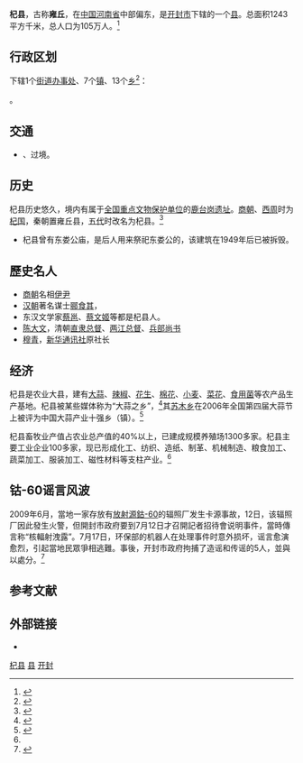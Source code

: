 {{Infobox China County
| Photo = 20220628 Confucian Temple of Qi County 02.jpg
| Photoname= 杞县文庙与抚辰楼
|Belong = [[河南省|河南省]][[开封市|开封市]]
}}

'''杞县'''，古称'''雍丘'''，在[[中华人民共和国|中国]][[河南省|河南省]]中部偏东，是[[开封市|开封市]]下辖的一个[[县|县]]。总面积1243平方千米，总人口为105万人。<ref name=zhengfu>{{cite web|url=http://www.zgqx.gov.cn/qixiangaimao.htm|title=杞县概貌|publisher=杞县政府网站|date=|accessdate=2012年11月25日|deadurl=no|archiveurl=https://web.archive.org/web/20120828002543/http://www.zgqx.gov.cn/qixiangaimao.htm|archivedate=2012年8月28日|df=}}</ref>

== 行政区划 ==
{{PAGENAMEBASE}}下辖1个[[街道办事处|街道办事处]]、7个[[行政建制镇|镇]]、13个[[乡_(中华人民共和国)|乡]]<ref>{{PRC admin/ref sgc|41/02/21}}</ref>：

{{PRC admin/children|41/02/21}}。

== 交通 ==
* {{中国国道名|106}}、{{中国国道名|343}}过境。

==历史==
杞县历史悠久，境内有属于[[全国重点文物保护单位|全国重点文物保护单位]]的[[鹿台岗遗址|鹿台岗遗址]]。[[商朝|商朝]]、[[西周|西周]]时为[[杞国|杞国]]，秦朝置雍丘县，[[五代|五代]]时改名为杞县。<ref>{{cite web|url=http://opinion.newssc.org/system/2009/07/20/012170889.shtml|title=杞县历史简介|publisher=[[四川新闻网|四川新闻网]]|date=2009年7月20日|accessdate=2012年11月25日|deadurl=yes|archiveurl=https://web.archive.org/web/20160305021140/http://opinion.newssc.org/system/2009/07/20/012170889.shtml|archivedate=2016年3月5日|df=}}</ref>

*杞县曾有东娄公庙，是后人用来祭祀东娄公的，该建筑在1949年后已被拆毁。

==歷史名人==
*[[商朝|商朝]]名相[[伊尹|伊尹]]
*[[汉朝|汉朝]]著名谋士[[郦食其|郦食其]]，
*东汉文学家[[蔡邕|蔡邕]]、[[蔡文姬|蔡文姬]]等都是杞县人。
*[[陈大文|陈大文]]，清朝[[直隶总督|直隶总督]]、[[两江总督|两江总督]]、[[兵部尚书|兵部尚书]]
*[[穆青|穆青]]，[[新华通讯社|新华通讯社]]原社长

==经济==
杞县是农业大县，建有[[大蒜|大蒜]]、[[辣椒|辣椒]]、[[花生|花生]]、[[棉花|棉花]]、[[小麦|小麦]]、[[花椰菜|菜花]]、[[食用菌|食用菌]]等农产品生产基地。杞县被某些媒体称为“大蒜之乡”，<ref>{{cite web|url=http://newpaper.dahe.cn/hnrbncb/html/2012-10/18/content_797408.htm?div=-1|title=杞县：百名纪检干部助力“三秋”|publisher=《[[河南日报|河南日报]]》农村版|date=2012年10月18日|accessdate=2012年11月25日|deadurl=no|archiveurl=https://web.archive.org/web/20160306101447/http://newpaper.dahe.cn/hnrbncb/html/2012-10/18/content_797408.htm?div=-1|archivedate=2016年3月6日|df=}}</ref>其[[苏木乡|苏木乡]]在2006年全国第四届大蒜节上被评为中国大蒜产业十强乡（镇）。<ref>{{cite web|url=http://www.kfnl.gov.cn/asp/detail.asp?ID=1E68A8D1-827A-4780-B538-243388A842E1|title=苏木乡荣获中国大蒜产业十强乡(镇)称号|publisher=《[[开封日报|开封日报]]》|date=2006年5月26日|accessdate=2012年11月25日|deadurl=yes|archiveurl=https://web.archive.org/web/20160304061155/http://www.kfnl.gov.cn/asp/detail.asp?ID=1E68A8D1-827A-4780-B538-243388A842E1|archivedate=2016年3月4日|df=}}</ref>

杞县畜牧业产值占农业总产值的40%以上，已建成规模养殖场1300多家。杞县主要工业企业100多家，现已形成化工、纺织、造纸、制革、机械制造、粮食加工、蔬菜加工、服装加工、磁性材料等支柱产业。<ref name=zhengfu />

== 钴-60谣言风波 ==
{{Main|杞县钴-60事件}}
2009年6月，當地一家存放有[[放射源|放射源]][[鈷-60|鈷-60]]的辐照厂发生卡源事故，12日，该辐照厂因此發生火警，但開封市政府要到7月12日才召開記者招待會说明事件，當時傳言称“核輻射洩露”。7月17日，环保部的机器人在处理事件时意外损坏，谣言愈演愈烈，引起當地民眾爭相逃難。事後，开封市政府拘捕了造谣和传谣的5人，並與以處分。<ref>{{cite web|url=http://discovery.163.com/09/0719/09/5EIVB687000125LI.html|title=河南杞县钴60事件：警方拘留转帖网民|publisher=《[[南方都市报|南方都市报]]》|date=2009年7月19日|accessdate=2012年11月25日|deadurl=yes|archiveurl=https://web.archive.org/web/20170812133638/http://discovery.163.com/09/0719/09/5EIVB687000125LI.html|archivedate=2017年8月12日|df=}}</ref>

== 参考文献 ==
{{reflist}}

== 外部链接 ==
* {{Official website|http://www.zgqx.gov.cn/|name=杞县人民政府门户网站}}

{{杞县行政区划}}
{{开封市行政区划}}
{{河南行政区划}}

[[Category:杞县|]]
[[Category:开封区县|县]]
[[Category:河南省县份|开封]]